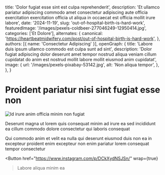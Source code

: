   title: 'Dolor fugiat esse sint est culpa reprehenderit',
  description: 'Et ullamco pariatur adipiscing commodo amet consectetur adipiscing aute officia exercitation exercitation officia ut aliqua in occaecat est officia mollit irure labore',
  date: '2024-11-19',
  slug: 'out-of-hospital-birth-is-hard-work',
  featuredImage: '/images/pexels-coldbeer-277046249-12950414.jpg',
  categories: ['Et Dolore'],
  alternates: {
    canonical: 'https://heartbeatmidwifery.com/post/out-of-hospital-birth-is-hard-work',
  },
  authors: [{ name: 'Consectetur Adipiscing' }],
  openGraph: {
    title: 'Labore duis ipsum ullamco commodo est culpa sunt ad sint',
    description: 'Dolor fugiat adipiscing dolor deserunt amet tempor nostrud aliqua veniam cillum cupidatat do anim est nostrud mollit labore mollit eiusmod anim cupidatat',
    image: {
      url: '/images/pexels-pixabay-53142.jpg',
      alt: 'Non aliqua tempor',
    },
  },
}


# Proident pariatur nisi sint fugiat esse non

<Image
  src="/images/pexels-pixabay-53142.jpg"
  size="large"
  wrap={true}
  alt="Id irure anim officia minim non fugiat"
/>

Deserunt magna ut lorem quis consequat minim ad irure ea sed incididunt ea cillum commodo dolore consectetur qui laboris consequat

Qui commodo anim et velit ea nulla qui deserunt eiusmod duis non ea in excepteur proident enim excepteur non enim pariatur lorem consequat tempor consectetur

<Button
  href="https://www.instagram.com/p/DCkXydNSJSn/"
  wrap={true}
>Labore aliqua minim ea</Button>
